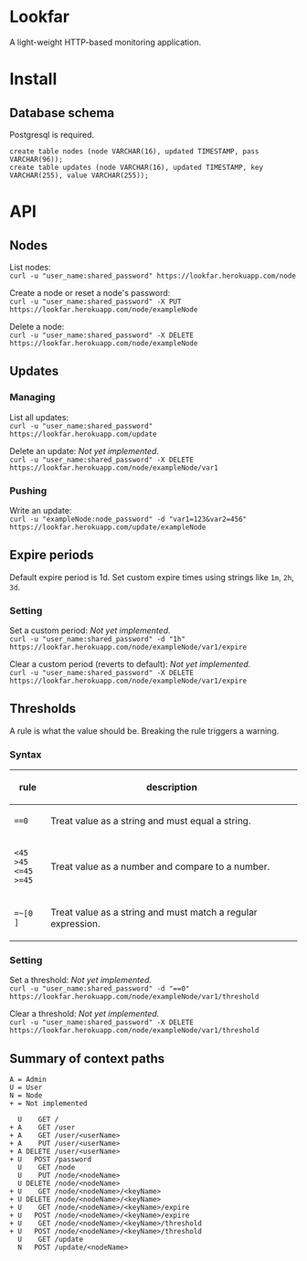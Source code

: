 = Lookfar =

A light-weight HTTP-based monitoring application.

= Install =

== Database schema ==

Postgresql is required.

<code>create table nodes (node VARCHAR(16), updated TIMESTAMP, pass VARCHAR(96));<br>
create table updates (node VARCHAR(16), updated TIMESTAMP, key VARCHAR(255), value VARCHAR(255));</code>

= API =

== Nodes ==

List nodes:<br>
<code><nowiki>curl -u "user_name:shared_password" https://lookfar.herokuapp.com/node</nowiki></code>

Create a node or reset a node's password:<br>
<code><nowiki>curl -u "user_name:shared_password" -X PUT https://lookfar.herokuapp.com/node/exampleNode</nowiki></code>

Delete a node:<br>
<code><nowiki>curl -u "user_name:shared_password" -X DELETE https://lookfar.herokuapp.com/node/exampleNode</nowiki></code>

== Updates ==

=== Managing ===

List all updates:<br>
<code><nowiki>curl -u "user_name:shared_password" https://lookfar.herokuapp.com/update</nowiki></code>

Delete an update: ''Not yet implemented.''<br>
<code><nowiki>curl -u "user_name:shared_password" -X DELETE https://lookfar.herokuapp.com/node/exampleNode/var1</nowiki></code>

=== Pushing ===

Write an update:<br>
<code><nowiki>curl -u "exampleNode:node_password" -d "var1=123&var2=456" https://lookfar.herokuapp.com/update/exampleNode</nowiki></code>

== Expire periods ==

Default expire period is 1d.  Set custom expire times using strings like <code>1m</code>, <code>2h</code>, <code>3d</code>.

=== Setting ===

Set a custom period: ''Not yet implemented.''<br>
<code><nowiki>curl -u "user_name:shared_password" -d "1h" https://lookfar.herokuapp.com/node/exampleNode/var1/expire</nowiki></code>

Clear a custom period (reverts to default): ''Not yet implemented.''<br>
<code><nowiki>curl -u "user_name:shared_password" -X DELETE https://lookfar.herokuapp.com/node/exampleNode/var1/expire</nowiki></code>


== Thresholds ==

A rule is what the value should be.  Breaking the rule triggers a warning.

=== Syntax ===

{|
!rule
!description
|-
|<code>==0</code>
|Treat value as a string and must equal a string.
|-
|<code><45<br>>45<br><=45<br>>=45</code>
|Treat value as a number and compare to a number.
|-
|<code><nowiki>=~[0 ]</nowiki></code>
|Treat value as a string and must match a regular expression.
|}

=== Setting ===

Set a threshold: ''Not yet implemented.''<br>
<code><nowiki>curl -u "user_name:shared_password" -d "==0" https://lookfar.herokuapp.com/node/exampleNode/var1/threshold</nowiki></code>

Clear a threshold: ''Not yet implemented.''<br>
<code><nowiki>curl -u "user_name:shared_password" -X DELETE https://lookfar.herokuapp.com/node/exampleNode/var1/threshold</nowiki></code>

== Summary of context paths ==

<pre>
A = Admin
U = User
N = Node
+ = Not implemented

  U    GET /
+ A    GET /user
+ A    GET /user/<userName>
+ A    PUT /user/<userName>
+ A DELETE /user/<userName>
+ U   POST /password
  U    GET /node
  U    PUT /node/<nodeName>
  U DELETE /node/<nodeName>
+ U    GET /node/<nodeName>/<keyName>
+ U DELETE /node/<nodeName>/<keyName>
+ U    GET /node/<nodeName>/<keyName>/expire
+ U   POST /node/<nodeName>/<keyName>/expire
+ U    GET /node/<nodeName>/<keyName>/threshold
+ U   POST /node/<nodeName>/<keyName>/threshold
  U    GET /update
  N   POST /update/<nodeName>
</pre>
